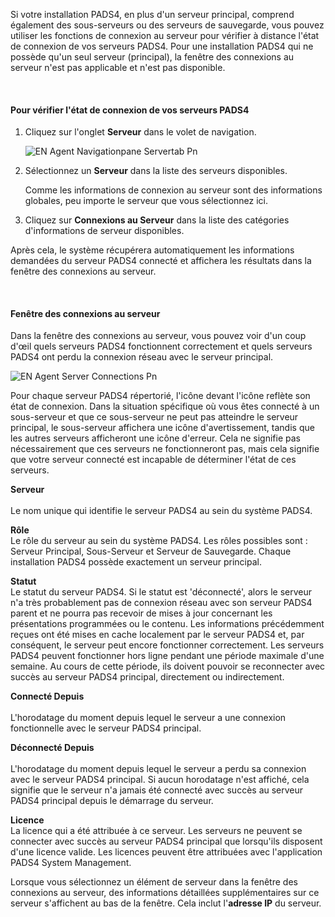 Si votre installation PADS4, en plus d'un serveur principal, comprend également des sous-serveurs ou des serveurs de sauvegarde, vous pouvez utiliser les fonctions de connexion au serveur pour vérifier à distance l'état de connexion de vos serveurs PADS4. Pour une installation PADS4 qui ne possède qu'un seul serveur (principal), la fenêtre des connexions au serveur n'est pas applicable et n'est pas disponible.

 

#### **Pour vérifier l'état de connexion de vos serveurs PADS4**

1. Cliquez sur l'onglet **Serveur** dans le volet de navigation.

   ![EN Agent Navigationpane Servertab Pn](/images/digital-signage/windows-applications/agent/remote-management-and-monitoring/EN-Agent-Navigationpane-Servertab.png)
2. Sélectionnez un **Serveur** dans la liste des serveurs disponibles.

   Comme les informations de connexion au serveur sont des informations globales, peu importe le serveur que vous sélectionnez ici.
3. Cliquez sur **Connexions au Serveur** dans la liste des catégories d'informations de serveur disponibles.

Après cela, le système récupérera automatiquement les informations demandées du serveur PADS4 connecté et affichera les résultats dans la fenêtre des connexions au serveur.

 

#### **Fenêtre des connexions au serveur**

Dans la fenêtre des connexions au serveur, vous pouvez voir d'un coup d'œil quels serveurs PADS4 fonctionnent correctement et quels serveurs PADS4 ont perdu la connexion réseau avec le serveur principal.

![EN Agent Server Connections Pn](/images/digital-signage/windows-applications/agent/remote-management-and-monitoring/EN-Agent-ServerConnections.png)

<Tip>
  Pour chaque serveur PADS4 répertorié, l'icône devant l'icône reflète son état de connexion. Dans la situation spécifique où vous êtes connecté à un sous-serveur et que ce sous-serveur ne peut pas atteindre le serveur principal, le sous-serveur affichera une icône d'avertissement, tandis que les autres serveurs afficheront une icône d'erreur. Cela ne signifie pas nécessairement que ces serveurs ne fonctionneront pas, mais cela signifie que votre serveur connecté est incapable de déterminer l'état de ces serveurs.
</Tip>

**Serveur**\
\
Le nom unique qui identifie le serveur PADS4 au sein du système PADS4.

**Rôle**\
Le rôle du serveur au sein du système PADS4. Les rôles possibles sont : Serveur Principal, Sous-Serveur et Serveur de Sauvegarde. Chaque installation PADS4 possède exactement un serveur principal.

**Statut**\
Le statut du serveur PADS4. Si le statut est 'déconnecté', alors le serveur n'a très probablement pas de connexion réseau avec son serveur PADS4 parent et ne pourra pas recevoir de mises à jour concernant les présentations programmées ou le contenu. Les informations précédemment reçues ont été mises en cache localement par le serveur PADS4 et, par conséquent, le serveur peut encore fonctionner correctement. Les serveurs PADS4 peuvent fonctionner hors ligne pendant une période maximale d'une semaine. Au cours de cette période, ils doivent pouvoir se reconnecter avec succès au serveur PADS4 principal, directement ou indirectement.

**Connecté Depuis**\
\
L'horodatage du moment depuis lequel le serveur a une connexion fonctionnelle avec le serveur PADS4 principal.

**Déconnecté Depuis**\
\
L'horodatage du moment depuis lequel le serveur a perdu sa connexion avec le serveur PADS4 principal. Si aucun horodatage n'est affiché, cela signifie que le serveur n'a jamais été connecté avec succès au serveur PADS4 principal depuis le démarrage du serveur.

**Licence**\
La licence qui a été attribuée à ce serveur. Les serveurs ne peuvent se connecter avec succès au serveur PADS4 principal que lorsqu'ils disposent d'une licence valide. Les licences peuvent être attribuées avec l'application PADS4 System Management.

Lorsque vous sélectionnez un élément de serveur dans la fenêtre des connexions au serveur, des informations détaillées supplémentaires sur ce serveur s'affichent au bas de la fenêtre. Cela inclut l'**adresse IP** du serveur.
